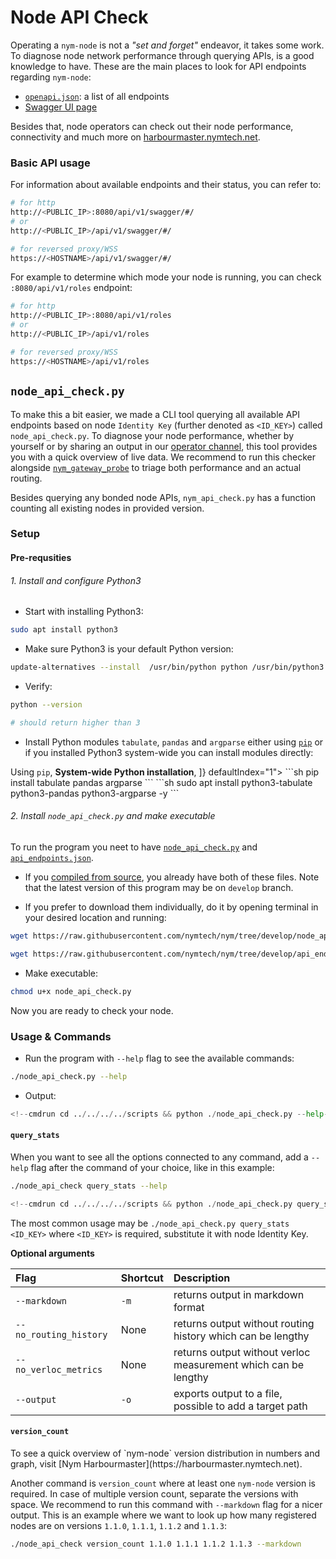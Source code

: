 
# Node API Check

<VarInfo />

Operating a `nym-node` is not a *"set and forget"* endeavor, it takes some work. To diagnose node network performance through querying APIs, is a good knowledge to have. These are the main places to look for API endpoints regarding `nym-node`:

- [`openapi.json`](https://validator.nymtech.net/api/v1/openapi.json): a list of all endpoints
- [Swagger UI page](https://validator.nymtech.net/api/swagger/index.html)

Besides that, node operators can check out their node performance, connectivity and much more on [harbourmaster.nymtech.net](https://harbourmaster.nymtech.net/).

### Basic API usage

For information about available endpoints and their status, you can refer to:
```sh
# for http
http://<PUBLIC_IP>:8080/api/v1/swagger/#/
# or
http://<PUBLIC_IP>/api/v1/swagger/#/

# for reversed proxy/WSS
https://<HOSTNAME>/api/v1/swagger/#/
```

For example to determine which mode your node is running, you can check `:8080/api/v1/roles` endpoint:
```sh
# for http
http://<PUBLIC_IP>:8080/api/v1/roles
# or
http://<PUBLIC_IP>/api/v1/roles

# for reversed proxy/WSS
https://<HOSTNAME>/api/v1/roles
```

## `node_api_check.py`

To make this a bit easier, we made a CLI tool querying all available API endpoints based on node `Identity Key` (further denoted as `<ID_KEY>`) called `node_api_check.py`. To diagnose your node performance, whether by yourself or by sharing an output in our [operator channel](https://matrix.to/#/#operators:nymtech.chat), this tool provides you with a quick overview of live data. We recommend to run this checker alongside [`nym_gateway_probe`](gateway-probe.md) to triage both performance and an actual routing.

Besides querying any bonded node APIs, `nym_api_check.py` has a function counting all existing nodes in provided version.

### Setup

#### Pre-requsities

<Steps>

###### 1. Install and configure Python3


- Start with installing Python3:
```sh
sudo apt install python3
```

- Make sure Python3 is your default Python version:
```sh
update-alternatives --install  /usr/bin/python python /usr/bin/python3 1
```

- Verify:
```sh
python --version

# should return higher than 3
```

- Install Python modules `tabulate`, `pandas` and `argparse` either using [`pip`](https://python.land/virtual-environments/installing-packages-with-pip) or if you installed Python3 system-wide you can install modules directly:

<div>
  <Tabs items={[
    <strong>Using <code>pip</code></strong>,
    <strong>System-wide Python installation</strong>,
    ]} defaultIndex="1">
    <MyTab>
      ```sh
      pip install tabulate pandas argparse
      ```
    </MyTab>
    <MyTab>
      ```sh
      sudo apt install python3-tabulate python3-pandas python3-argparse -y
      ```
    </MyTab>
  </Tabs>
</div>

###### 2. Install `node_api_check.py` and make executable  

To run the program you neet to have  [`node_api_check.py`](https://github.com/nymtech/nym/tree/develop/scripts/node_api_check.py) and [`api_endpoints.json`](https://github.com/nymtech/nym/tree/develop/scripts/api_endpoints.json). 

- If you [compiled from source](../../binaries/building-nym.mdx), you already have both of these files. Note that the latest version of this program may be on `develop` branch.

- If you prefer to download them individually, do it by opening terminal in your desired location and running:
```sh
wget https://raw.githubusercontent.com/nymtech/nym/tree/develop/node_api_check.py

wget https://raw.githubusercontent.com/nymtech/nym/tree/develop/api_endpoints.json
```

- Make executable:
```sh
chmod u+x node_api_check.py
```

</Steps>

Now you are ready to check your node.

### Usage & Commands

- Run the program with `--help` flag to see the available commands:
```sh
./node_api_check.py --help
```

- Output:
```python
<!--cmdrun cd ../../../../scripts && python ./node_api_check.py --help-->
```

#### `query_stats`

When you want to see all the options connected to any command, add a `--help` flag after the command of your choice, like in this example:
```sh
./node_api_check query_stats --help
```

```python
<!--cmdrun cd ../../../../scripts && python ./node_api_check.py query_stats --help-->
```

The most common usage may be `./node_api_check.py query_stats <ID_KEY>` where `<ID_KEY>` is required, substitute it with node Identity Key.

**Optional arguments**

| Flag                   | Shortcut | Description                                                    |
| :---                   |   :---   | :---                                                           |
| `--markdown`           |   `-m`   | returns output in markdown format                              |
| `--no_routing_history` |   None   | returns output without routing history which can be lengthy    |
| `--no_verloc_metrics`  |   None   | returns output without verloc measurement which can be lengthy |
| `--output`             |   `-o`   | exports output to a file, possible to add a target path        |

#### `version_count`

<Callout>
To see a quick overview of `nym-node` version distribution in numbers and graph, visit [Nym Harbourmaster](https://harbourmaster.nymtech.net).
</Callout>

Another command is `version_count` where at least one `nym-node` version is required. In case of multiple version count, separate the versions with space. We recommend to run this command with `--markdown` flag for a nicer output. This is an example where we want to look up how many registered nodes are on versions `1.1.0`, `1.1.1`, `1.1.2` and `1.1.3`:
```sh
./node_api_check version_count 1.1.0 1.1.1 1.1.2 1.1.3 --markdown
```

